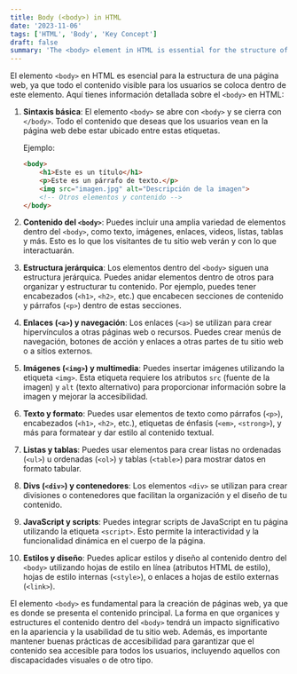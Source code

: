 ```yaml
---
title: Body (<body>) in HTML
date: '2023-11-06'
tags: ['HTML', 'Body', 'Key Concept']
draft: false
summary: 'The <body> element in HTML is essential for the structure of a web page'
---
```


El elemento `<body>` en HTML es esencial para la estructura de una página web, ya que todo el contenido visible para los usuarios se coloca dentro de este elemento. Aquí tienes información detallada sobre el `<body>` en HTML:

1. **Sintaxis básica**:
   El elemento `<body>` se abre con `<body>` y se cierra con `</body>`. Todo el contenido que deseas que los usuarios vean en la página web debe estar ubicado entre estas etiquetas.

   Ejemplo:
   ```html
   <body>
       <h1>Este es un título</h1>
       <p>Este es un párrafo de texto.</p>
       <img src="imagen.jpg" alt="Descripción de la imagen">
       <!-- Otros elementos y contenido -->
   </body>
   ```

2. **Contenido del `<body>`**:
   Puedes incluir una amplia variedad de elementos dentro del `<body>`, como texto, imágenes, enlaces, videos, listas, tablas y más. Esto es lo que los visitantes de tu sitio web verán y con lo que interactuarán.

3. **Estructura jerárquica**:
   Los elementos dentro del `<body>` siguen una estructura jerárquica. Puedes anidar elementos dentro de otros para organizar y estructurar tu contenido. Por ejemplo, puedes tener encabezados (`<h1>`, `<h2>`, etc.) que encabecen secciones de contenido y párrafos (`<p>`) dentro de estas secciones.

4. **Enlaces (`<a>`) y navegación**:
   Los enlaces (`<a>`) se utilizan para crear hipervínculos a otras páginas web o recursos. Puedes crear menús de navegación, botones de acción y enlaces a otras partes de tu sitio web o a sitios externos.

5. **Imágenes (`<img>`) y multimedia**:
   Puedes insertar imágenes utilizando la etiqueta `<img>`. Esta etiqueta requiere los atributos `src` (fuente de la imagen) y `alt` (texto alternativo) para proporcionar información sobre la imagen y mejorar la accesibilidad.

6. **Texto y formato**:
   Puedes usar elementos de texto como párrafos (`<p>`), encabezados (`<h1>`, `<h2>`, etc.), etiquetas de énfasis (`<em>`, `<strong>`), y más para formatear y dar estilo al contenido textual.

7. **Listas y tablas**:
   Puedes usar elementos para crear listas no ordenadas (`<ul>`) u ordenadas (`<ol>`) y tablas (`<table>`) para mostrar datos en formato tabular.

8. **Divs (`<div>`) y contenedores**:
   Los elementos `<div>` se utilizan para crear divisiones o contenedores que facilitan la organización y el diseño de tu contenido.

9. **JavaScript y scripts**:
   Puedes integrar scripts de JavaScript en tu página utilizando la etiqueta `<script>`. Esto permite la interactividad y la funcionalidad dinámica en el cuerpo de la página.

10. **Estilos y diseño**:
    Puedes aplicar estilos y diseño al contenido dentro del `<body>` utilizando hojas de estilo en línea (atributos HTML de estilo), hojas de estilo internas (`<style>`), o enlaces a hojas de estilo externas (`<link>`).

El elemento `<body>` es fundamental para la creación de páginas web, ya que es donde se presenta el contenido principal. La forma en que organices y estructures el contenido dentro del `<body>` tendrá un impacto significativo en la apariencia y la usabilidad de tu sitio web. Además, es importante mantener buenas prácticas de accesibilidad para garantizar que el contenido sea accesible para todos los usuarios, incluyendo aquellos con discapacidades visuales o de otro tipo.